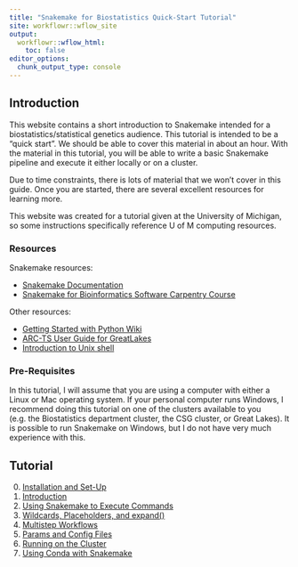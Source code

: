 ```yaml
---
title: "Snakemake for Biostatistics Quick-Start Tutorial"
site: workflowr::wflow_site
output:
  workflowr::wflow_html:
    toc: false
editor_options:
  chunk_output_type: console
---
```


## Introduction

This website contains a short introduction to Snakemake intended for a biostatistics/statistical genetics audience. This tutorial is intended to be a "quick start". We should be able to cover this material in about an hour. With the material in this tutorial, you will be able to write a basic Snakemake pipeline and execute it either locally or on a cluster. 

Due to time constraints, there is lots of material that we won't cover in this guide. Once you are started, there are several excellent resources for learning more. 

This website was created for a tutorial given at the University of Michigan, so some instructions specifically reference U of M computing resources. 


### Resources

Snakemake resources:

- [Snakemake Documentation](https://snakemake.readthedocs.io/en/stable/)
- [Snakemake for Bioinformatics Software Carpentry Course](https://carpentries-incubator.github.io/snakemake-novice-bioinformatics/)

Other resources:

- [Getting Started with Python Wiki](https://www.python.org/about/gettingstarted/)
- [ARC-TS User Guide for GreatLakes](https://arc.umich.edu/greatlakes/user-guide/)
- [Introduction to Unix shell](https://swcarpentry.github.io/shell-novice/)

### Pre-Requisites

In this tutorial, I will assume that you are using a computer with either a Linux or Mac operating system. If your personal computer runs Windows, I recommend doing this tutorial on one of the clusters available to you (e.g. the Biostatistics department cluster, the CSG cluster, or Great Lakes). It is possible to run Snakemake on Windows, but I do not have very much experience with this.

## Tutorial

0. [Installation and Set-Up](install.html)
1. [Introduction](introduction.html)
2. [Using Snakemake to Execute Commands](basics.html)
3. [Wildcards, Placeholders, and expand()](wildcards.html)
4. [Multistep Workflows](multistep.html)
5. [Params and Config Files](config.html)
6. [Running on the Cluster](cluster.html)
7. [Using Conda with Snakemake](conda.html)
